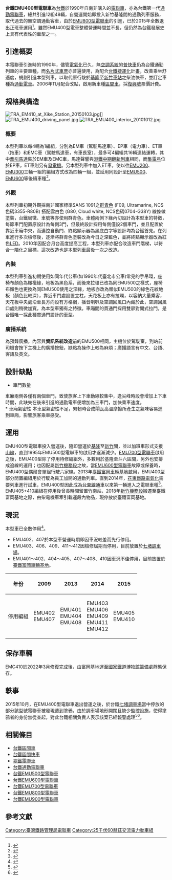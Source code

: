 {{noteTA
|G1=長度單位
|G2=Railway
|T=zh:台鐵EMU400型電聯車;zh-hans:台铁EMU400型电力动车组;zh-hk:台鐵EMU400型電動列車;zh-tw:台鐵EMU400型電聯車;
|1=zh:台鐵EMU400型電聯車;zh-hans:台铁EMU400型电力动车组;zh-hk:台鐵EMU400型電動列車;zh-tw:台鐵EMU400型電聯車;
|2=zh-hans:投入运营; zh-hk:投入服務; zh-tw:開始營運;
|3=zh-hans:动车组;zh-hk:列車組;zh-tw:列車組;
|4=zh-hans:改动;zh-hk:改動;zh-tw:變動;
|5=zh-hans:空气制动;zh-hk:空氣制動;zh-tw:氣軔;
|6=zh-hans:电气制动;zh-hk:電氣制動;zh-tw:電軔;
|7=zh-hans:电传操纵空气制动;zh-hk:電傳操縱空氣制動;zh-tw:電子控制式氣軔;
}}
{{鐵路車輛
|輛數=48
|產量=12組(EMU401~EMU412)
|車輛名稱=台鐵EMU400型電聯車
|公司色=blue
|圖像= TRA EMU410 passing the south end of Hsinchu Station 20160705.jpg
|圖像說明=EMU400型區間車在[[新竹車站|新竹車站]]南
|起動加速度=
|列車編組=4輛編組（[[動拖比|M/T比]]：2M2T）
|營運最高速度=110{{r|UCW}}
|設計最高速度=120
|減速度（正常）=
|減速度（緊急）=
|型號 = 
|載客量 = 座位60／立位120
|編組載客量= 
|全長=20,000
|全闊=2,880
|全高=EP車：4,170 mm <br />其它：3,932
|車輛重量 = 55
|編組總重量=
|軌距=1,067
|電化方式=25,000[[伏特|V]][[交流電|交流電]] 60Hz
|受流方式 = 单臂式[[集电弓|集电弓]]
|轉向架= 美國GSI，動力車TR53A，無動力車TR53B
|輸出 = 
|電動機輸出 = 240kW
|編組輸出= 1,920[[千瓦|kw]]／2574HP
|控制裝置= 斬波器
|制動方式= 
|保安裝置=[[自動列車防護裝置|ATP]]（ERTMS/[[歐洲列車控制系統|ETCS]] Level1架構）
|原產國 = {{SAF}}
|傳動方式=吊掛式傳動
|牽引電動機=GEC製直流直卷電動機G315AZ型（輸入電壓700V，電流350A）
|變速段數=
|車體物料 = 
|輪徑=860
|軸重=
|軸距=2,600
|用戶=[[臺灣鐵路管理局|臺灣鐵路管理局]]{{r|大事記}}
|路線=
|訂單編號=
|車輛編號=
|類型 = [[通勤型電聯車|通勤型電聯車]]
|設計 = 
|衍生自 = 
|衍生型 = 
|製造商= 南非[[聯邦鐵路客貨車公司|聯邦鐵路客貨車公司]]{{r|UCW}}
|電機系列= 英國GEC
|製造年份= 1990年
|投入服務日期 = 1990年11月9日（{{age in years and days|1990|11|09|age=no}}）
|備註 = 已於2015年停用（未退役）
}}
'''台鐵EMU400型電聯車'''為[[台灣鐵路管理局|台鐵]]於1990年自南非購入的[[電聯車|電聯車]]{{r|大事記}}，亦為台鐵第一代[[通勤電聯車|通勤電聯車]]{{r|鐵道百科|page=102}}，總共引進12組48輛，自營運開始即投入新竹基隆間的通勤列車服務，取代過去的無空調通勤客車，由於[[台鐵EMU800型電聯車|EMU800型電聯車]]的引進，已於2015年全數退出正班車運用{{r|RN224B|page=54}}<ref>{{cite news |language=zh-tw |author=李姿慧 |url=http://www.appledaily.com.tw/realtimenews/article/new/20150529/618938/ |title=新電聯車今交車　台鐵推「微笑號」彩繪列車 |publisher=[[台灣蘋果日報|台灣蘋果日報]] |date=2015-09-29 |accessdate=2016-03-07 |archiveurl=https://archive.is/20160121031013/http://www.appledaily.com.tw/realtimenews/article/new/20150529/618938/ |archivedate=2016-01-21 |deadurl=no }}</ref>。雖然EMU400型電車整體營運時間並不長，但仍然為台鐵發展史上具有代表性的車型之一。

==引進概要==
本電聯車引進時的1990年，儘管[[電氣化|電氣化]]已久，無[[空調系統|空調系統]]的[[普快車|普快車]]仍為台鐵通勤列車的主要車種，而[[名片式車票|名片式車票]]亦普遍使用{{r|RN224B|page=50}}，為配合[[台鐵捷運化|台鐵捷運化]]計畫，改善乘坐舒適度，規劃引進本型列車{{r|RN224B|page=54}}，以取代原行駛於[[基隆車站|基隆]]至[[新竹車站|新竹車站]]之柴油快車{{r|大事記}}，並訂定車種為[[台鐵通勤電聯車|通勤電車]]{{r|RN224A|page=65}}。2006年11月配合改點，啟用新車種[[台鐵區間車|區間車]]{{r|RN224A|page=57}}{{r|鐵道百科|page=103}}，採[[復興號列車|復興號]]票價計費{{r|票價}}。

==規格與構造==
[[File:TRA_EM410_at_Xike_Station_20150103.jpg|thumb]]]]
[[File:TRA_EMU400_driving_panel.jpg|thumb]]
[[File:TRA_EMU400_interior_20101012.jpg|thumb]]

===概要===
本型列車以每4輛為1編組，分別為EM車（駕駛馬達車）、EP車（電力車）、ET車（拖車）和EMC車（駕駛馬達車，有車長室）{{r|RN224A|page=59}}，最多可4編組共16輛連結運轉{{r|RN224A|page=58}}，其中[[牽引馬達|牽引馬達]]裝於EM車及EMC車，馬達聲響與[[港鐵中期翻新列車|港鐵中期翻新列車]]相同，而[[集電弓|集電弓]]位於EP車，ET車則另有[[發電機|發電機]]{{r|RN224A|page=57}}。另本型列車中加入ET車，使以往[[EMU200|EMU200]]、[[EMU300|EMU300]]三輛一組的編組方式改為四輛一組，並延用同設計至[[EMU500|EMU500]]、[[EMU600|EMU600]]等後續車種{{r|鐵道百科|page=86}}<ref>{{Cite book |author=王顯明 |title=台灣的火車母圖鑑 |date=2002-07 |accessdate=2016-03-06 |language=zh-tw }} </ref>。

===外觀===
本型列車初期外觀採南非國家標準SANS 1091之[[群青色|群青色]] (F09, Ultramarine, NCS色碼3355-R80B) 搭配雲白色 (G80, Cloud white, NCS色碼0704-G38Y) 線條做塗裝，台鐵局徽、車號等亦使用群青色{{r|UCW}}。車體兩側下緣內切設計為本型車的特徵，每節車門配置原設計為每側3門，但最終設計採用每側僅設2個車門{{r|鐵道百科|page=103}}，並且配置於靠近車廂中央，而連控自動門、終點顯示器為黑底白字等設計均為台鐵首見。{{r|RN224A|page=60}}在列車進行多次檢修後，逐漸將群青色塗裝改為今日之深藍色，並將終點顯示器改為紅色[[LED|LED]]{{r|RN224A|page=64}}。2010年因配合月台高度提高工程，本型列車亦配合改造車門階梯，以符合一階化之目標，這次改造也是本型列車最後一次之改造{{r|RN224A|page=65}}。

===內裝===
本型列車引進初期使用如同年代公車(如1990年代臺北市公車)常見的手吊環，座椅布顏色為橄欖綠，地板為黑色系，而後來拉環已改為同EMU500之樣式，座椅布顏色也更換為同EMU500使用之深綠，地板亦改為類似EMU500的綠色花紋地板（顏色比較深），靠近車門處設置立柱，天花板上亦有拉環，以容納大量乘客{{r|RN224A|page=63}}，天花板中央處沿車長方向設有方格網，播音喇叭及空調回風口內藏於此，空調回風口處則稍微加寬，為本型車獨有之特徵。車廂間的貫通門採用雙扉對開式拉門，是台鐵唯一採此種貫通門設計的車型。

===廣播系統===
為預錄廣播，內容與'''資訊系統改造'''前的EMU500相同，主機位於駕駛室，到站前司機會按下主機上的廣播按鈕，缺點為操作上較為麻煩；廣播語言有中文、台語、客語及英文。

==設計缺點==
* 車門數量
車廂兩側各僅有兩個車門，致使旅客上下車動線較集中，逢尖峰時段會增加上下車時間，此缺失在後來引進的通勤電車便增加為三車門，加快乘車速度。<br>
* 車廂氣密性
本車型氣密性不足，緊軔時合成閘瓦高溫摩擦所產生之氣味容易進到車廂，影響旅客乘車感受。

==運用==
EMU400型電聯車投入營運後，隨即營運於[[基隆車站|基隆]]至[[新竹車站|新竹]]間，並以加班車形式支援[[臺中線|山線]]，直到1995年EMU500型電聯車的啟用才逐漸減少。[[EMU700型電聯車|EMU700型電聯車]]啟用之後，EMU400型除了停用待修編組外，多數用於基隆至斗六區間，另外也安排成追線的運用；也因配屬[[新竹機務段|新竹機務段]]之故，當[[台鐵EMU600型電聯車|EMU600型電聯車]]故障或保養時，EMU400型偶爾會單組行駛六家線。2013年[[臺鐵富岡車輛基地|臺鐵富岡車輛基地]]啟用，EMU400型部分閒置編組用於行駛為員工加開的通勤列車。{{r|RN224A|page=65}}直到2014年，[[花東鐵路電氣化|花東鐵路電氣化]]需要列車進行試車{{r|RN218A|page=9}}{{r|RN218B|page=26}}，EMU400型因此成為[[台東線|台東線]]通車以來第一輛進入之電聯車種<ref>{{cite news |language=zh-tw |author=王錦義 |url=http://news.ltn.com.tw/news/local/paper/770779 |title=台鐵測試 電聯車首駛花東線 |publisher=[[自由時報|自由時報]] |date=2014-04-15 |accessdate=2016-03-07 |archiveurl=https://archive.is/20160307133109/http://news.ltn.com.tw/news/local/paper/770779 |archivedate=2016-03-07 |deadurl=no }}</ref>。EMU405+410編組在停用後曾長時間留置竹南站，2018年[[新竹機務段|新竹機務段]]搬遷至臺鐵富岡基地之際，由柴電機車牽引載運段內物品，現停放於臺鐵富岡基地。

==現況==
本型車已全數停用<ref name="TRA_Statistics">{{cite web|url=https://www.railway.gov.tw/tra-tip-web/adr/about-public-info-3?searchType=2&searchSub=0&searchSub=0&searchSub=0|title=臺鐵統計資訊|publisher=台灣鐵路管理局|accessdate=2021-10-19|language=zh-hant|archive-date=2021-06-15|archive-url=https://web.archive.org/web/20210615090122/https://www.railway.gov.tw/tra-tip-web/adr/about-public-info-3?searchType=2&searchSub=0&searchSub=0&searchSub=0|dead-url=no}}</ref>。
*EMU402、407於本型車營運時期即因車況較差而先行停用。
*EMU403、406、409、411～412因檢修屆期而停用，目前放置於[[七堵調車場|七堵調車場]]。
*EMU401～402、404～405、407～408、410因車況不佳停用，目前放置於[[臺鐵富岡車輛基地|臺鐵富岡車輛基地]]。


{| class="wikitable"

|-
! scope="row" | 年份
| 2009
| 2013
| 2014
| 2015
|-
! scope="row" | 停用編組
| EMU402<br> EMU407
| EMU401<br> EMU404<br>  EMU408<br>
| EMU403<br> EMU406<br> EMU409<br> EMU411<br> EMU412<br>
| EMU405<br> EMU410<br>
|}

==保存車輛==
EMC410於2022年3月修復完成後，由富岡基地運至[[國家鐵道博物館籌備處|國家鐵道博物館籌備處]]靜態保存。

==軼事==
2015年10月，在EMU400型電聯車退出營運之後，於台鐵[[七堵調車場|七堵調車場]]當中停放的部分該型號電聯車被發現遭到塗鴉，由於調車場地形開闊且缺少監控設施，使得塗鴉者的身份無從查起，對此台鐵相關負責人表示該案已經報警處理<ref>{{cite news |language=zh-cn |url=http://www.bcc.com.tw/newsView.2666961 |title=列車塗鴉 台鐵：侵入調車廠 危險又觸法 |publisher=[[中國廣播公司|中國廣播公司全球資訊網]] |date=2015-10-05 |accessdate=2016-03-07 |archiveurl=https://archive.is/20160308092619/http://www.bcc.com.tw/newsView.2666961 |archivedate=2016-03-08 |dead-url=no }}</ref><ref>{{cite news |language=zh-tw |url=http://www.ettoday.net/news/20151005/574809.htm |title=太惡劣！台鐵調車場遭闖入　首代區間車慘被亂噴漆 |publisher=東森新聞 |date=2015-10-05 |accessdate=2016-03-08 |archiveurl=https://archive.is/20160308092822/http://www.ettoday.net/news/20151005/574809.htm |archivedate=2016-03-08 |deadurl=no }}</ref>。

==相關條目==
* [[台鐵區間車|台鐵區間車]]
* [[台鐵區間快車|台鐵區間快車]]
* [[臺鐵電聯車|臺鐵電聯車]]
* [[台鐵通勤電聯車|台鐵通勤電聯車]]
* [[台鐵EMU500型電聯車|台鐵EMU500型電聯車]]
* [[台鐵EMU600型電聯車|台鐵EMU600型電聯車]]
* [[台鐵EMU700型電聯車|台鐵EMU700型電聯車]]
* [[台鐵EMU800型電聯車|台鐵EMU800型電聯車]]
* [[台鐵EMU900型電聯車|台鐵EMU900型電聯車]]

==參考文獻==
{{commonscat|TRA EMU400}}
{{Reflist|2|refs=
<!--期刊-->
<ref name="RN224A">{{Cite journal |author=黃柏文、柯凱仁 |journal=[[鐵道情報|鐵道情報]] |issue=224期 |title=臺鐵第一代通勤電聯車--EMU400型最終回顧 |publisher=[[中華民國鐵道文化協會|中華民國鐵道文化協會]] |date=2015-05-20 |ISSN=20732163 |accessdate=2016-03-06 |language=zh-tw }}</ref>

<ref name="RN224B">{{Cite journal |author=楊孝博 |journal=[[鐵道情報|鐵道情報]] |issue=224期 |title=通勤化策略25年回顧 |publisher=[[中華民國鐵道文化協會|中華民國鐵道文化協會]] |date=2015-05-20 |ISSN=20732163 |accessdate=2016-03-06 |language=zh-tw }}</ref>

<ref name="RN218A">{{Cite journal |author=編輯部|journal=[[鐵道情報|鐵道情報]] |issue=218期 |title=218 Safari |publisher=[[中華民國鐵道文化協會|中華民國鐵道文化協會]] |date=2014-08-06 |ISSN=20732163 |accessdate=2016-03-07 |language=zh-tw }} </ref>

<ref name="RN218B">{{Cite journal |author=交大鐵道會 |journal=[[鐵道情報|鐵道情報]] |issue=218期 |title=218短訊 |publisher=[[中華民國鐵道文化協會|中華民國鐵道文化協會]] |date=2014-08-06 |ISSN=20732163 |accessdate=2016-03-07 |language=zh-tw }} </ref>

<!--書籍資料-->
<ref name="鐵道百科">{{Cite book |author=蘇昭旭 |title=《台灣鐵路火車百科》第三版 |ISBN=978-986-5903-40-4 |accessdate=2016-03-06 |language=zh-tw}}</ref>

<!--台鐵官方文獻資料-->
<ref name="票價">{{Cite web|url = https://www.railway.gov.tw/tra-tip-web/tip/tip001/tip114/query|title = 票價計算原則|publisher = 交通部臺灣鐵路管理局|language = zh-tw|accessdate = 2021-05-15|archiveurl = https://web.archive.org/web/20210504041418/https://www.railway.gov.tw/tra-tip-web/tip/tip001/tip114/query|archivedate = 2021-05-04|deadurl = no}}</ref>

<ref name="大事記">{{Cite web |url=http://www.railway.gov.tw/tw/cp.aspx?sn=3632#79 |title=臺鐵大事紀 |publisher=交通部臺灣鐵路管理局 |language=zh-tw |accessdate=2016-03-07 |quote=舉行新購400型通勤電聯車啟用典禮 |archiveurl=https://archive.is/20160227035804/http://www.railway.gov.tw/tw/cp.aspx?sn=3632#79 |archivedate=2016-02-27 |deadurl=yes }}</ref>

<!--其他來源-->
<ref name="UCW">{{Cite web |url=http://www.ucw.co.za/products/4Carelectricmultipleunit.pdf |title=4-Car Electronic Multiple Unit--Train Set |author=南非聯合鐵路客貨車公司 |language=en |accessdate=2016-03-06 |archiveurl=https://web.archive.org/web/20040611055209/http://www.ucw.co.za/products/4Carelectricmultipleunit.pdf |archivedate=2004-06-11 |deadurl=yes }}</ref>
}}

{{DEFAULTSORT:EMU400}}

{{台鐵動力客車形式列表}}
{{portal bar|台灣|鐵路|臺灣鐵路運輸|南非}}


[[Category:臺灣鐵路管理局電聯車|Category:臺灣鐵路管理局電聯車]]

[[Category:25千伏60赫茲交流電力動車組|Category:25千伏60赫茲交流電力動車組]]